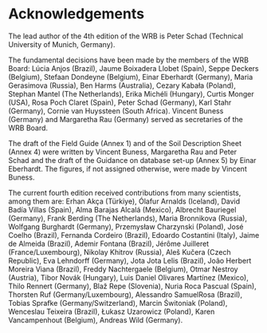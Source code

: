 # Acknowledgements {.unnumbered}

The lead author of the 4th edition of the WRB is Peter Schad (Technical University of Munich, Germany).

The fundamental decisions have been made by the members of the WRB Board: Lúcia Anjos (Brazil), Jaume Boixadera Llobet (Spain), Seppe Deckers (Belgium), Stefaan Dondeyne (Belgium), Einar Eberhardt (Germany), Maria Gerasimova (Russia), Ben Harms (Australia), Cezary Kabała (Poland), Stephan Mantel (The Netherlands), Erika Michéli (Hungary), Curtis Monger (USA), Rosa Poch Claret (Spain), Peter Schad (Germany), Karl Stahr (Germany), Cornie van Huyssteen (South Africa). Vincent Buness (Germany) and Margaretha Rau (Germany) served as secretaries of the WRB Board.

The draft of the Field Guide (Annex 1) and of the Soil Description Sheet (Annex 4) were written by Vincent Buness, Margaretha Rau and Peter Schad and the draft of the Guidance on database set-up (Annex 5) by Einar Eberhardt. The figures, if not assigned otherwise, were made by Vincent Buness.

The current fourth edition received contributions from many scientists, among them are: Erhan Akça (Türkiye), Ólafur Arnalds (Iceland), David Badía Villas (Spain), Alma Barajas Alcalá (Mexico), Albrecht Bauriegel (Germany), Frank Berding (The Netherlands), Maria Bronnikova (Russia), Wolfgang Burghardt (Germany), Przemysław Charzynski (Poland), José Coelho (Brazil), Fernanda Cordeiro (Brazil), Edoardo Costantini (Italy), Jaime de Almeida (Brazil), Ademir Fontana (Brazil), Jérȏme Juilleret (France/Luxembourg), Nikolay Khitrov (Russia), Aleš Kučera (Czech Republic), Eva Lehndorff (Germany), Jota Jota Lelis (Brazil), João Herbert Moreira Viana (Brazil), Freddy Nachtergaele (Belgium), Otmar Nestroy (Austria), Tibor Novák (Hungary), Luis Daniel Olivares Martínez (Mexico), Thilo Rennert (Germany), Blaž Repe (Slovenia), Nuria Roca Pascual (Spain), Thorsten Ruf (Germany/Luxembourg), Alessandro SamuelRosa (Brazil), Tobias Sprafke (Germany/Switzerland), Marcin Świtoniak (Poland), Wenceslau Teixeira (Brazil), Łukasz Uzarowicz (Poland), Karen Vancampenhout (Belgium), Andreas Wild (Germany).
